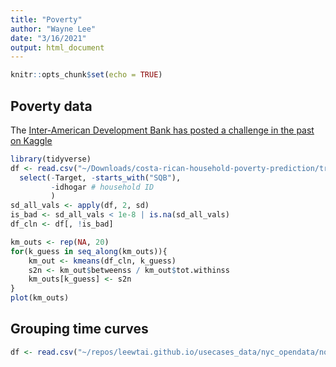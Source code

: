```yaml
---
title: "Poverty"
author: "Wayne Lee"
date: "3/16/2021"
output: html_document
---
```


```r
knitr::opts_chunk$set(echo = TRUE)
```

## Poverty data
The [Inter-American Development Bank has posted a challenge in the past on Kaggle](https://www.kaggle.com/c/costa-rican-household-poverty-prediction/)


```r
library(tidyverse)
df <- read.csv("~/Downloads/costa-rican-household-poverty-prediction/train.csv") %>%
  select(-Target, -starts_with("SQB"),
         -idhogar # household ID
         )
sd_all_vals <- apply(df, 2, sd)
is_bad <- sd_all_vals < 1e-8 | is.na(sd_all_vals)
df_cln <- df[, !is_bad]

km_outs <- rep(NA, 20)
for(k_guess in seq_along(km_outs)){
    km_out <- kmeans(df_cln, k_guess)
    s2n <- km_out$betweenss / km_out$tot.withinss
    km_outs[k_guess] <- s2n
}
plot(km_outs)
```


## Grouping time curves

```r
df <- read.csv("~/repos/leewtai.github.io/usecases_data/nyc_opendata/noise_count_byzip_by_day-hour.csv")



```
